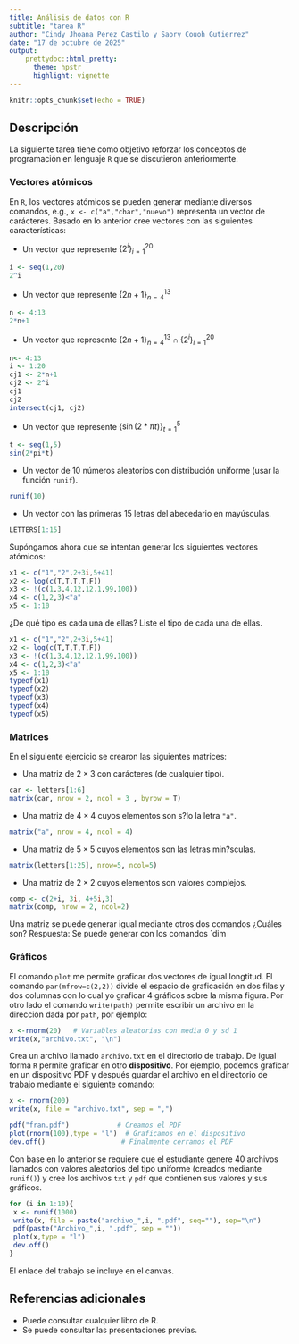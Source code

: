 ---
title: Análisis de datos con R
subtitle: "tarea R"
author: "Cindy Jhoana Perez Castilo y Saory Couoh Gutierrez"
date: "17 de octubre de 2025"
output: 
    prettydoc::html_pretty:
      theme: hpstr
      highlight: vignette
---

```{r setup, include=FALSE}
knitr::opts_chunk$set(echo = TRUE)
```

## Descripción

La siguiente tarea tiene como objetivo reforzar los conceptos de programación en lenguaje `R` que se discutieron anteriormente. 

### Vectores atómicos

En `R`, los vectores atómicos se pueden generar mediante diversos comandos, e.g., `x <- c("a","char","nuevo")` representa un vector de carácteres. Basado en lo anterior cree vectores con las siguientes características:

+ Un vector que represente $\{2^i\}_{i=1}^{20}$
```{r}
i <- seq(1,20)
2^i
```

+ Un vector que represente $\{2n+1\}_{n=4}^{13}$
```{r secul}
n <- 4:13
2*n+1
```

+ Un vector que represente $\{2n+1\}_{n=4}^{13} \cap \{2^i\}_{i=1}^{20}$
```{r intersec}
n<- 4:13
i <- 1:20
cj1 <- 2*n+1
cj2 <- 2^i
cj1
cj2
intersect(cj1, cj2)
```


+ Un vector que represente $\{\sin(2*\pi t)\}_{t=1}^5$
```{r}
t <- seq(1,5)
sin(2*pi*t)
```

+ Un vector de $10$ números aleatorios con distribución uniforme (usar la función `runif`).
```{r disp}
runif(10)
```

+ Un vector con las primeras 15 letras del abecedario en mayúsculas.
```{r}
LETTERS[1:15]
```



Supóngamos ahora que se intentan generar los siguientes vectores atómicos:


```{r, echo=T}
x1 <- c("1","2",2+3i,5+41)
x2 <- log(c(T,T,T,T,F))
x3 <- !(c(1,3,4,12,12.1,99,100))
x4 <- c(1,2,3)<"a"
x5 <- 1:10
```

¿De qué tipo es cada una de ellas? Liste el tipo de cada una de ellas.

```{r, echo=T}
x1 <- c("1","2",2+3i,5+41)
x2 <- log(c(T,T,T,T,F))
x3 <- !(c(1,3,4,12,12.1,99,100))
x4 <- c(1,2,3)<"a"
x5 <- 1:10
typeof(x1)
typeof(x2)
typeof(x3)
typeof(x4)
typeof(x5)
```

### Matrices

En el siguiente ejercicio se crearon las siguientes matrices:
 
+ Una matriz de $2\times3$ con carácteres (de cualquier tipo).
```{r}
car <- letters[1:6]
matrix(car, nrow = 2, ncol = 3 , byrow = T)
```

+ Una matriz de $4\times4$ cuyos elementos son s?lo la letra `"a"`.
```{r}
matrix("a", nrow = 4, ncol = 4)
```

+ Una matriz de $5\times5$ cuyos elementos son las letras min?sculas.
```{r}
matrix(letters[1:25], nrow=5, ncol=5)
```

        
        

+ Una matriz de $2\times2$ cuyos elementos son valores complejos.
```{r}
comp <- c(2+i, 3i, 4+5i,3)
matrix(comp, nrow = 2, ncol=2)
```

Una matriz se puede generar igual mediante otros dos comandos ¿Cuáles son?
Respuesta: Se puede generar con los comandos ´dim 


### Gráficos

El comando `plot` me permite graficar dos vectores de igual longtitud. El comando `par(mfrow=c(2,2))` divide el espacio de graficación en dos filas y dos columnas con lo cual yo graficar 4 gráficos sobre la misma figura. 
Por otro lado el comando `write(path)` permite escribir un archivo en la dirección dada por `path`, por ejemplo:

```{r eval=FALSE}
x <-rnorm(20)   # Variables aleatorias con media 0 y sd 1
write(x,"archivo.txt", "\n")
```
Crea un archivo llamado `archivo.txt` en el directorio de trabajo. De igual forma `R` permite graficar en otro **dispositivo**. Por ejemplo, podemos graficar en un dispositivo PDF y después guardar el archivo en el directorio de trabajo mediante el siguiente comando:
```{r}
x <- rnorm(200)
write(x, file = "archivo.txt", sep = ",")
```


```{r eval=FALSE}
pdf("fran.pdf")            # Creamos el PDF
plot(rnorm(100),type = "l")  # Graficamos en el dispositivo
dev.off()                   # Finalmente cerramos el PDF

```

Con base en lo anterior se requiere que el estudiante genere 40 archivos llamados con valores aleatorios del tipo uniforme (creados mediante `runif()`) y cree los archivos `txt` y `pdf` que contienen sus valores y sus gráficos. 
```{r}
for (i in 1:10){
 x <- runif(1000)
 write(x, file = paste("archivo_",i, ".pdf", seq=""), sep="\n")
 pdf(paste("Archivo_",i, ".pdf", sep = ""))
 plot(x,type = "l")
 dev.off()
}
```


El enlace del trabajo se incluye en el canvas.

## Referencias adicionales

- Puede consultar cualquier libro de R.
- Se puede consultar las presentaciones previas.
